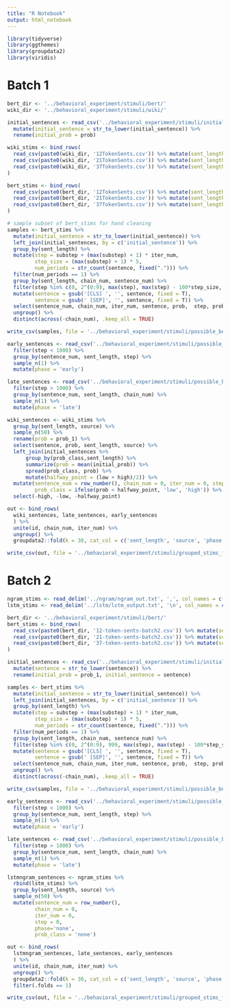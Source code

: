 ```yaml
---
title: "R Notebook"
output: html_notebook
---
```


```r
library(tidyverse)
library(ggthemes)
library(groupdata2)
library(viridis)
```

# Batch 1 

```r
bert_dir <- '../behavioral_experiment/stimuli/bert/'
wiki_dir <- '../behavioral_experiment/stimuli/wiki/'

initial_sentences <- read_csv('../behavioral_experiment/stimuli/initial_sentences.csv') %>%
  mutate(initial_sentence = str_to_lower(initial_sentence)) %>%
  rename(initial_prob = prob)

wiki_stims <- bind_rows(
  read_csv(paste0(wiki_dir, '12TokenSents.csv')) %>% mutate(sent_length = 'short', source = 'wiki'),
  read_csv(paste0(wiki_dir, '21TokenSents.csv')) %>% mutate(sent_length = 'medium', source = 'wiki'),
  read_csv(paste0(wiki_dir, '37TokenSents.csv')) %>% mutate(sent_length = 'long', source = 'wiki')
)

bert_stims <- bind_rows(
  read_csv(paste0(bert_dir, '12TokenSents.csv')) %>% mutate(sent_length = 'short', source = 'bert'),
  read_csv(paste0(bert_dir, '21TokenSents.csv')) %>% mutate(sent_length = 'medium', source = 'bert'),
  read_csv(paste0(bert_dir, '37TokenSents.csv')) %>% mutate(sent_length = 'long', source = 'bert')
) 
```

```r
# sample subset of bert_stims for hand cleaning
samples <- bert_stims %>%
  mutate(initial_sentence = str_to_lower(initial_sentence)) %>%
  left_join(initial_sentences, by = c('initial_sentence')) %>%
  group_by(sent_length) %>%
  mutate(step = substep + (max(substep) + 1) * iter_num,
         step_size = (max(substep) + 1) * 5,
         num_periods = str_count(sentence, fixed("."))) %>%
  filter(num_periods == 1) %>%
  group_by(sent_length, chain_num, sentence_num) %>%
  filter(step %in% c(0, 2^(0:9), max(step), max(step) - 100*step_size, max(step) - 200*step_size)) %>%
  mutate(sentence = gsub('[CLS] ', '', sentence, fixed = T),
         sentence = gsub(' [SEP]', '', sentence, fixed = T)) %>%
  select(sentence_num, chain_num, iter_num, sentence, prob,  step, prob_class, source, sent_length) %>%
  ungroup() %>%
  distinct(across(-chain_num), .keep_all = TRUE)

write_csv(samples, file = '../behavioral_experiment/stimuli/possible_bert_sentences_uncleaned.csv')
```


```r
early_sentences <- read_csv('../behavioral_experiment/stimuli/possible_bert_sentences_cleaned.csv') %>%
  filter(step < 1000) %>%
  group_by(sentence_num, sent_length, step) %>%
  sample_n(1) %>%
  mutate(phase = 'early')

late_sentences <- read_csv('../behavioral_experiment/stimuli/possible_bert_sentences_cleaned.csv') %>%
  filter(step > 1000) %>%
  group_by(sentence_num, sent_length, chain_num) %>%
  sample_n(1) %>%
  mutate(phase = 'late')

wiki_sentences <- wiki_stims %>%
  group_by(sent_length, source) %>%
  sample_n(50) %>%
  rename(prob = prob_1) %>%
  select(sentence, prob, sent_length, source) %>%
  left_join(initial_sentences %>%
      group_by(prob_class,sent_length) %>%
      summarize(prob = mean(initial_prob)) %>%
      spread(prob_class, prob) %>%
      mutate(halfway_point = (low + high)/2)) %>%
  mutate(sentence_num = row_number(), chain_num = 0, iter_num = 0, step = 0, phase='wiki',
         prob_class = ifelse(prob < halfway_point, 'low', 'high')) %>%
  select(-high, -low, -halfway_point)
```

```r
out <- bind_rows(
  wiki_sentences, late_sentences, early_sentences
  ) %>%
  unite(id, chain_num, iter_num) %>%
  ungroup() %>%
  groupdata2::fold(k = 30, cat_col = c('sent_length', 'source', 'phase', 'prob_class', 'sentence_num'))

write_csv(out, file = '../behavioral_experiment/stimuli/grouped_stims_for_mongo.csv')
```

# Batch 2


```r
ngram_stims <- read_delim('../ngram/ngram_out.txt', ',', col_names = c('sentence')) %>% mutate(sent_length = 'short', source = 'ngram')
lstm_stims <- read_delim('../lstm/lstm_output.txt', '\n', col_names = c('sentence')) %>% mutate(sent_length = 'short', source = 'lstm')

bert_dir <- '../behavioral_experiment/stimuli/bert/'
bert_stims <- bind_rows(
  read_csv(paste0(bert_dir, '12-token-sents-batch2.csv')) %>% mutate(sent_length = 'short', source = 'bert'),
  read_csv(paste0(bert_dir, '21-token-sents-batch2.csv')) %>% mutate(sent_length = 'medium', source = 'bert'),
  read_csv(paste0(bert_dir, '37-token-sents-batch2.csv')) %>% mutate(sent_length = 'long', source = 'bert')
) 

initial_sentences <- read_csv('../behavioral_experiment/stimuli/initial_sentences_batch2.csv') %>%
  mutate(sentence = str_to_lower(sentence)) %>%
  rename(initial_prob = prob_1, initial_sentence = sentence)

samples <- bert_stims %>%
  mutate(initial_sentence = str_to_lower(initial_sentence)) %>%
  left_join(initial_sentences, by = c('initial_sentence')) %>%
  group_by(sent_length) %>%
  mutate(step = substep + (max(substep) + 1) * iter_num,
         step_size = (max(substep) + 1) * 5,
         num_periods = str_count(sentence, fixed("."))) %>%
  filter(num_periods == 1) %>%
  group_by(sent_length, chain_num, sentence_num) %>%
  filter(step %in% c(0, 2^(0:9), 999, max(step), max(step) - 100*step_size, max(step) - 200*step_size)) %>%
  mutate(sentence = gsub('[CLS] ', '', sentence, fixed = T),
         sentence = gsub(' [SEP]', '', sentence, fixed = T)) %>%
  select(sentence_num, chain_num, iter_num, sentence, prob,  step, prob_class, source, sent_length) %>%
  ungroup() %>%
  distinct(across(-chain_num), .keep_all = TRUE)

write_csv(samples, file = '../behavioral_experiment/stimuli/possible_bert_sentences_uncleaned_batch2.csv')
```

```r
early_sentences <- read_csv('../behavioral_experiment/stimuli/possible_bert_sentences_cleaned_batch2.csv') %>%
  filter(step < 1000) %>%
  group_by(sentence_num, sent_length, step) %>%
  sample_n(1) %>%
  mutate(phase = 'early')

late_sentences <- read_csv('../behavioral_experiment/stimuli/possible_bert_sentences_cleaned_batch2.csv') %>%
  filter(step > 1000) %>%
  group_by(sentence_num, sent_length, chain_num) %>%
  sample_n(1) %>%
  mutate(phase = 'late')

lstmngram_sentences <- ngram_stims %>%
  rbind(lstm_stims) %>%
  group_by(sent_length, source) %>%
  sample_n(50) %>%
  mutate(sentence_num = row_number(), 
         chain_num = 0, 
         iter_num = 0, 
         step = 0, 
         phase='none',
         prob_class = 'none')
```

```r
out <- bind_rows(
  lstmngram_sentences, late_sentences, early_sentences
  ) %>%
  unite(id, chain_num, iter_num) %>%
  ungroup() %>%
  groupdata2::fold(k = 30, cat_col = c('sent_length', 'source', 'phase', 'prob_class', 'sentence_num')) %>%
  filter(.folds == 1)

write_csv(out, file = '../behavioral_experiment/stimuli/grouped_stims_for_mongo_batch2.csv')
```